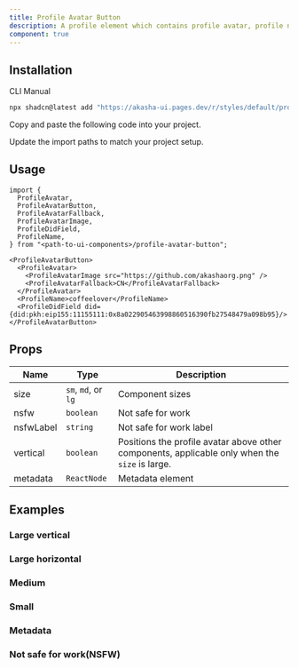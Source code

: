 ```yaml
---
title: Profile Avatar Button
description: A profile element which contains profile avatar, profile name and profile DID.
component: true
---
```


<ComponentPreview
  name="profile-avatar-button-demo"
  description="A profile avatar button"
/>

## Installation

<Tabs defaultValue="cli">

<TabsList>
  <TabsTrigger value="cli">CLI</TabsTrigger>
  <TabsTrigger value="manual">Manual</TabsTrigger>
</TabsList>
<TabsContent value="cli">

```bash
npx shadcn@latest add "https://akasha-ui.pages.dev/r/styles/default/profile-avatar-button.json"
```

</TabsContent>

<TabsContent value="manual">

<Steps>

<Step>Copy and paste the following code into your project.</Step>

<ComponentSource name="profile-avatar-button" />

<Step>Update the import paths to match your project setup.</Step>

</Steps>

</TabsContent>

</Tabs>

## Usage

```tsx
import {
  ProfileAvatar,
  ProfileAvatarButton,
  ProfileAvatarFallback,
  ProfileAvatarImage,
  ProfileDidField,
  ProfileName,
} from "<path-to-ui-components>/profile-avatar-button";
```

```tsx
<ProfileAvatarButton>
  <ProfileAvatar>
    <ProfileAvatarImage src="https://github.com/akashaorg.png" />
    <ProfileAvatarFallback>CN</ProfileAvatarFallback>
  </ProfileAvatar>
  <ProfileName>coffeelover</ProfileName>
  <ProfileDidField did={did:pkh:eip155:11155111:0x8a022905463998860516390fb27548479a098b95}/>
</ProfileAvatarButton>
```

## Props

| Name      | Type                | Description                                                                                    |
| --------- | ------------------- | ---------------------------------------------------------------------------------------------- |
| size      | `sm`, `md`, or `lg` | Component sizes                                                                                |
| nsfw      | `boolean`           | Not safe for work                                                                              |
| nsfwLabel | `string`            | Not safe for work label                                                                        |
| vertical  | `boolean`           | Positions the profile avatar above other components, applicable only when the `size` is large. |
| metadata  | `ReactNode`         | Metadata element                                                                               |

## Examples

### Large vertical

<ComponentPreview name="profile-avatar-button-large-vertical" />

### Large horizontal

<ComponentPreview name="profile-avatar-button-large-horizontal" />

### Medium

<ComponentPreview name="profile-avatar-button-medium" />

### Small

<ComponentPreview name="profile-avatar-button-small" />

### Metadata

<ComponentPreview name="profile-avatar-button-metadata" />

### Not safe for work(NSFW)

<ComponentPreview name="profile-avatar-button-nsfw" />
